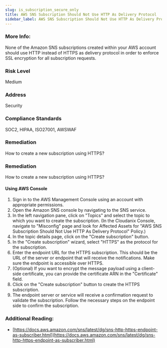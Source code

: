 ```yaml
---
slug: is_subscription_secure_only
title: AWS SNS Subscription Should Not Use HTTP As Delivery Protocol
sidebar_label: AWS SNS Subscription Should Not Use HTTP As Delivery Protocol
---
```


### More Info:

None of the Amazon SNS subscriptions created within your AWS account should use HTTP instead of HTTPS as delivery protocol in order to enforce SSL encryption for all subscription requests.

### Risk Level

Medium

### Address

Security

### Compliance Standards

SOC2, HIPAA, ISO27001, AWSWAF

### Remediation

How to create a new subscription using HTTPS?

### Remediation

How to create a new subscription using HTTPS?

#### Using AWS Console

1. Sign in to the AWS Management Console using an account with appropriate permissions.
2. Open the Amazon SNS console by navigating to the SNS service.
3. In the left navigation pane, click on "Topics" and select the topic to which you want to create the subscription.
    (In the Cloudanix Console, navigate to "Misconfig" page and look for Affected Assets for "AWS SNS Subscription Should Not Use HTTP As Delivery Protocol" Policy.)
4. In the topic details page, click on the "Create subscription" button.
5. In the "Create subscription" wizard, select "HTTPS" as the protocol for the subscription.
6. Enter the endpoint URL for the HTTPS subscription. This should be the URL of the server or endpoint that will receive the notifications. Make sure the endpoint is accessible over HTTPS.
7. (Optional) If you want to encrypt the message payload using a client-side certificate, you can provide the certificate ARN in the "Certificate" field.
8. Click on the "Create subscription" button to create the HTTPS subscription.
9. The endpoint server or service will receive a confirmation request to validate the subscription. Follow the necessary steps on the endpoint side to confirm the subscription.

### Additional Reading:

- [https://docs.aws.amazon.com/sns/latest/dg/sns-http-https-endpoint-as-subscriber.html](https://docs.aws.amazon.com/sns/latest/dg/sns-http-https-endpoint-as-subscriber.html) 

